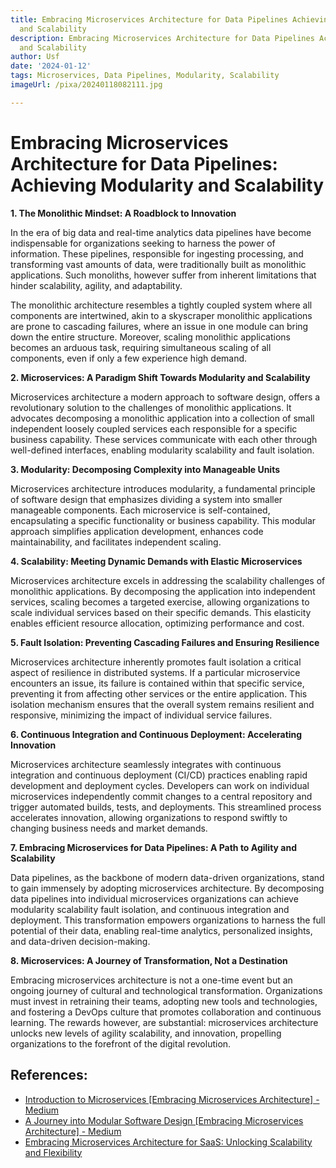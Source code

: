 ```yaml
---
title: Embracing Microservices Architecture for Data Pipelines Achieving Modularity
  and Scalability
description: Embracing Microservices Architecture for Data Pipelines Achieving Modularity
  and Scalability
author: Usf
date: '2024-01-12'
tags: Microservices, Data Pipelines, Modularity, Scalability
imageUrl: /pixa/20240118082111.jpg

---
```

# Embracing Microservices Architecture for Data Pipelines: Achieving Modularity and Scalability

**1.  The Monolithic Mindset: A Roadblock to Innovation**

In the era of big data and real-time  analytics data pipelines have  become indispensable  for organizations seeking  to harness the  power of information. These pipelines, responsible for ingesting processing, and transforming vast amounts of data, were traditionally built as monolithic applications. Such monoliths, however suffer from inherent limitations that hinder scalability, agility,  and adaptability.

The monolithic architecture resembles a tightly  coupled system where all components  are intertwined, akin  to a skyscraper monolithic applications are prone  to cascading failures, where  an issue in one module can  bring down the entire structure. Moreover, scaling monolithic applications becomes an  arduous task, requiring simultaneous scaling of all  components, even if only a few experience high  demand.

**2. Microservices: A Paradigm Shift Towards Modularity and Scalability**

Microservices architecture a modern  approach to software design, offers a revolutionary solution to the challenges  of  monolithic applications. It advocates decomposing a monolithic application into a collection  of small independent loosely coupled services each responsible for a specific business capability. These  services communicate with each other through well-defined interfaces, enabling  modularity scalability and fault isolation.

**3. Modularity: Decomposing Complexity  into Manageable Units**

Microservices architecture introduces modularity, a fundamental principle of software design that emphasizes dividing a  system into smaller manageable components. Each microservice is self-contained, encapsulating a specific functionality  or business capability. This modular approach simplifies application development,  enhances code maintainability,  and facilitates independent scaling.

**4. Scalability: Meeting Dynamic Demands with Elastic Microservices**

Microservices architecture excels in addressing the scalability challenges of monolithic applications. By decomposing the application into independent services, scaling becomes a targeted exercise, allowing organizations to scale individual  services based on their specific  demands. This elasticity enables efficient resource allocation, optimizing  performance and cost.

**5. Fault Isolation: Preventing Cascading Failures and  Ensuring Resilience**

Microservices architecture inherently promotes fault isolation a critical aspect of resilience in distributed systems. If a particular microservice encounters an issue, its failure is contained within that specific service, preventing it  from affecting other services or the entire application. This isolation mechanism ensures that  the  overall  system remains resilient and responsive, minimizing the impact of individual service  failures.

**6. Continuous Integration  and Continuous Deployment: Accelerating Innovation**

Microservices architecture  seamlessly integrates with continuous integration and continuous deployment (CI/CD) practices enabling rapid development and deployment  cycles.  Developers can work on individual microservices independently commit changes to a central repository and trigger automated builds, tests, and deployments.  This streamlined process accelerates innovation, allowing organizations to respond swiftly to changing  business needs and market demands.

**7. Embracing Microservices for Data Pipelines:  A Path to Agility and Scalability**

Data pipelines,  as the backbone of modern data-driven organizations, stand to gain  immensely by adopting microservices architecture. By decomposing data pipelines into individual microservices organizations can achieve modularity scalability  fault isolation, and continuous integration and deployment. This transformation empowers organizations to harness the  full potential of their data, enabling real-time  analytics, personalized insights, and data-driven decision-making.

**8. Microservices:  A  Journey of Transformation, Not a Destination**

Embracing  microservices architecture is not a one-time event but an ongoing journey of cultural and technological transformation. Organizations must invest in retraining  their teams, adopting new tools and technologies, and fostering a DevOps culture that promotes  collaboration and continuous  learning. The rewards however, are substantial: microservices  architecture unlocks new levels of agility scalability, and innovation, propelling organizations to the forefront of the digital revolution.

## References:
- [Introduction to Microservices [Embracing Microservices Architecture] - Medium](https://medium.com/embracing-microservices/embracing-microservices-architecture-introduction-to-microservices-a278b511be1d)
- [A Journey into Modular Software Design [Embracing Microservices Architecture] - Medium](https://medium.com/embracing-microservices/embracing-microservices-architecture-a-journey-into-modular-software-design-8bf7fd6057ec)
- [Embracing Microservices Architecture for SaaS: Unlocking Scalability and Flexibility](https://www.linkedin.com/pulse/embracing-microservices-architecture-saas-unlocking-amr-saafan)
